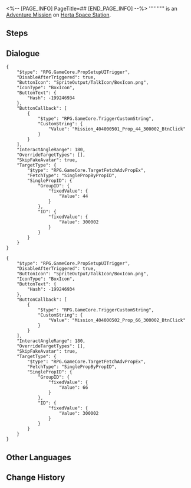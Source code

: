 <%-- [PAGE_INFO]
PageTitle=##
[END_PAGE_INFO] --%>
{{Stub|Dialogue.}}
{{Mission Infobox
|id            = 4040005
|title         = 
|image         = <!--Mission .png-->
|type          = Adventure
|event_name    = 
|chapter       = 
|requirements  = [[Trailblaze Mission]] ''[[Lingering Shadows]]'' completed
|summary       = <!--official mission summary from Fate's Atlas-->
|characters    = Researcher of the Department of Implement Arts; Trailblazer
|startLocation = [[Herta Space Station]] - [[Master Control Zone]]
|world         = Herta Space Station
|area          = Master Control Zone
|prev          = 
|next          = 
|rewards       = Adventure Log*2; Hertareum*20
}}
'''''''''' is an [[Adventure Mission]] on [[Herta Space Station]].

==Steps==


<!--
==Gameplay Notes==

--><!--
==Trial Character==

-->
==Dialogue==
{{Stub Dialogue}}
:<!--0.25-second delay-->
<pre>{
	"$type": "RPG.GameCore.PropSetupUITrigger",
	"DisableAfterTriggered": true,
	"ButtonIcon": "SpriteOutput/TalkIcon/BoxIcon.png",
	"IconType": "BoxIcon",
	"ButtonText": {
		"Hash": -199246934
	},
	"ButtonCallback": [
		{
			"$type": "RPG.GameCore.TriggerCustomString",
			"CustomString": {
				"Value": "Mission_404000501_Prop_44_300002_BtnClick"
			}
		}
	],
	"InteractAngleRange": 180,
	"OverrideTargetTypes": [],
	"SkipFakeAvatar": true,
	"TargetType": {
		"$type": "RPG.GameCore.TargetFetchAdvPropEx",
		"FetchType": "SinglePropByPropID",
		"SinglePropID": {
			"GroupID": {
				"fixedValue": {
					"Value": 44
				}
			},
			"ID": {
				"fixedValue": {
					"Value": 300002
				}
			}
		}
	}
}</pre>
:<!--0.25-second delay-->
<pre>{
	"$type": "RPG.GameCore.PropSetupUITrigger",
	"DisableAfterTriggered": true,
	"ButtonIcon": "SpriteOutput/TalkIcon/BoxIcon.png",
	"IconType": "BoxIcon",
	"ButtonText": {
		"Hash": -199246934
	},
	"ButtonCallback": [
		{
			"$type": "RPG.GameCore.TriggerCustomString",
			"CustomString": {
				"Value": "Mission_404000502_Prop_66_300002_BtnClick"
			}
		}
	],
	"InteractAngleRange": 180,
	"OverrideTargetTypes": [],
	"SkipFakeAvatar": true,
	"TargetType": {
		"$type": "RPG.GameCore.TargetFetchAdvPropEx",
		"FetchType": "SinglePropByPropID",
		"SinglePropID": {
			"GroupID": {
				"fixedValue": {
					"Value": 66
				}
			},
			"ID": {
				"fixedValue": {
					"Value": 300002
				}
			}
		}
	}
}</pre>
{{Dialogue End}}

==Other Languages==
{{Other Languages
|en   = 
|zhs  = 
|zht  = 
|ja   = 
|ko   = 
|es   = 
|fr   = 
|ru   = 
|th   = 
|vi   = 
|de   = 
|id   = 
|pt   = 
}}

==Change History==
{{Change History|1.0}}

